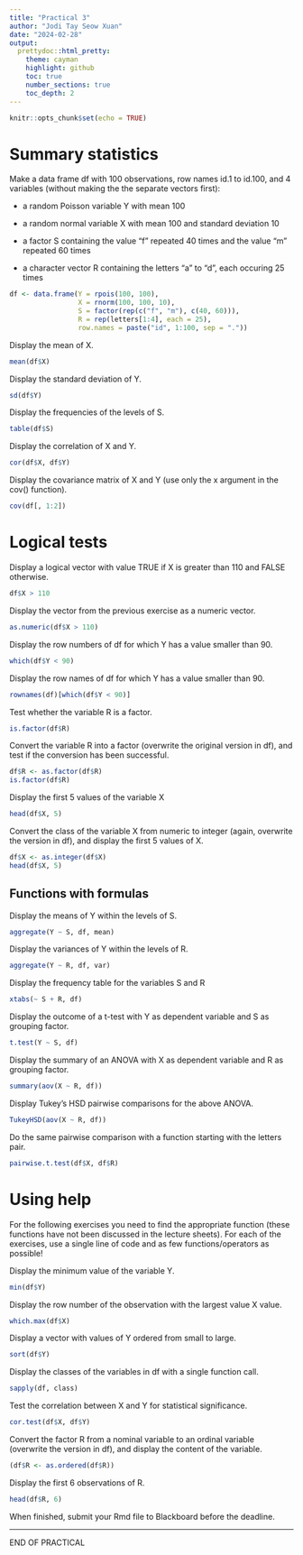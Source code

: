```yaml
---
title: "Practical 3"
author: "Jodi Tay Seow Xuan"
date: "2024-02-28"
output:
  prettydoc::html_pretty:
    theme: cayman
    highlight: github
    toc: true
    number_sections: true
    toc_depth: 2
---
```


```r
knitr::opts_chunk$set(echo = TRUE)
```

# Summary statistics

Make a data frame df with 100 observations, row names id.1 to id.100, and 4 variables (without making the the separate vectors first):

+ a random Poisson variable Y with mean 100

+ a random normal variable X with mean 100 and standard deviation 10

+ a factor S containing the value “f” repeated 40 times and the value “m” repeated 60 times

+ a character vector R containing the letters “a” to “d”, each occuring 25 times

```r
df <- data.frame(Y = rpois(100, 100),
                 X = rnorm(100, 100, 10),
                 S = factor(rep(c("f", "m"), c(40, 60))),
                 R = rep(letters[1:4], each = 25),
                 row.names = paste("id", 1:100, sep = "."))
```

Display the mean of X.

```r
mean(df$X)
```

Display the standard deviation of Y.

```r
sd(df$Y)
```

Display the frequencies of the levels of S.

```r
table(df$S)
```

Display the correlation of X and Y.

```r
cor(df$X, df$Y)
```

Display the covariance matrix of X and Y (use only the x argument in the cov() function).

```r
cov(df[, 1:2])
```

# Logical tests

Display a logical vector with value TRUE if X is greater than 110 and FALSE otherwise.

```r
df$X > 110
```

Display the vector from the previous exercise as a numeric vector.

```r
as.numeric(df$X > 110)
```

Display the row numbers of df for which Y has a value smaller than 90.

```r
which(df$Y < 90)
```

Display the row names of df for which Y has a value smaller than 90.

```r
rownames(df)[which(df$Y < 90)]
```

Test whether the variable R is a factor.

```r
is.factor(df$R)
```

Convert the variable R into a factor (overwrite the original version in df), and test if the conversion has been successful.

```r
df$R <- as.factor(df$R)
is.factor(df$R)
```

Display the first 5 values of the variable X

```r
head(df$X, 5)
```

Convert the class of the variable X from numeric to integer (again, overwrite the version in df), and display the first 5 values of X.

```r
df$X <- as.integer(df$X)
head(df$X, 5)
```

## Functions with formulas

Display the means of Y within the levels of S.

```r
aggregate(Y ~ S, df, mean)
```

Display the variances of Y within the levels of R.

```r
aggregate(Y ~ R, df, var)
```

Display the frequency table for the variables S and R

```r
xtabs(~ S + R, df)
```

Display the outcome of a t-test with Y as dependent variable and S as grouping factor.

```r
t.test(Y ~ S, df)
```

Display the summary of an ANOVA with X as dependent variable and R as grouping factor.

```r
summary(aov(X ~ R, df))
```

Display Tukey’s HSD pairwise comparisons for the above ANOVA.

```r
TukeyHSD(aov(X ~ R, df))
```

Do the same pairwise comparison with a function starting with the letters pair.

```r
pairwise.t.test(df$X, df$R)
```

# Using help

For the following exercises you need to find the appropriate function (these functions have not been discussed in the lecture sheets). For each of the exercises, use a single line of code and as few functions/operators as possible!

Display the minimum value of the variable Y.

```r
min(df$Y)
```

Display the row number of the observation with the largest value X value.

```r
which.max(df$X)
```

Display a vector with values of Y ordered from small to large.

```r
sort(df$Y)
```

Display the classes of the variables in df with a single function call.

```r
sapply(df, class)
```

Test the correlation between X and Y for statistical significance.

```r
cor.test(df$X, df$Y)
```

Convert the factor R from a nominal variable to an ordinal variable (overwrite the version in df), and display the content of the variable.

```r
(df$R <- as.ordered(df$R)) 
```

Display the first 6 observations of R.

```r
head(df$R, 6)
```

When finished, submit your Rmd file to Blackboard before the deadline.

---

END OF PRACTICAL